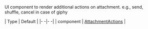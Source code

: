 UI component to render additional actions on attachment. e.g., send, shuffle, cancel in case of giphy

| Type | Default |
|- -|- -|
| component | [AttachmentActions](https://github.com/GetStream/stream-chat-react-native/blob/master/package/src/components/Attachment/AttachmentActions.tsx) |

